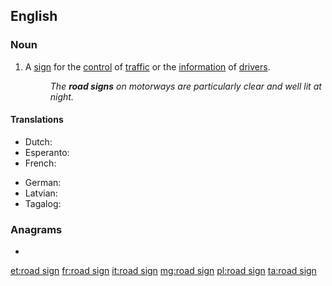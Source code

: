 ==English==

===Noun===
{{en-noun}}

# A [[sign]] for the [[control]] of [[traffic]] or the [[information]] of [[drivers]].
#: ''The '''road signs''' on motorways are particularly clear and well lit at night.''

====Translations====
{{trans-top|sign for traffic control or driver information}}
* Dutch: {{t|nl|wegaanduiding|f}}
* Esperanto: {{t|eo|vojsigno}}
* French: {{t+|fr|panneau de signalisation|m}}
{{trans-mid}}
* German: {{t+|de|Verkehrszeichen|n}}
* Latvian: {{t|lv|ceļa rādītājs|m}}
* Tagalog: {{t|tl|palimpin}}
{{trans-bottom}}

===Anagrams===
* {{l|en|Sargonid}}

[[et:road sign]]
[[fr:road sign]]
[[it:road sign]]
[[mg:road sign]]
[[pl:road sign]]
[[ta:road sign]]